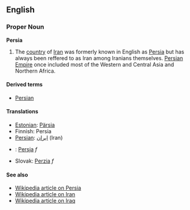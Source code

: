 ==English==
===Proper Noun===
'''Persia'''

#The [[country]] of [[Iran]] was formerly known in English as [[Persia]] but has always been reffered to as Iran among Iranians themselves. [[Persian Empire]] once included most of the Western and Central Asia and Northern Africa.


==== Derived terms====
*[[Persian]]

==== Translations ====
*[[Estonian]]: [[Pärsia]]
*Finnish: Persia
*[[Persian]]: [[ايران]]  (Iran)
*{{pl}}: [[Persja]] ''f''
*Slovak: [[Perzia]] ''f''

====See also====
*[[w:Persia|Wikipedia article on Persia]]
*[[w:Iran|Wikipedia article on Iran]]
*[[w:Iraq|Wikipedia article on Iraq]]